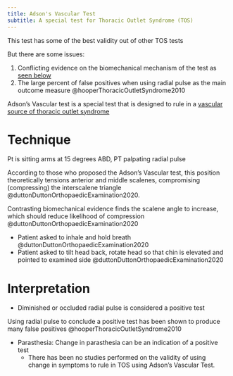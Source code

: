 ```yaml
---
title: Adson's Vascular Test
subtitle: A special test for Thoracic Outlet Syndrome (TOS)
---
```


:::{.callout-warning}

This test has some of the best validity out of other TOS tests

But there are some issues:

1. Conflicting evidence on the biomechanical mechanism of the test as [seen below](#technique)
1. The large percent of false positives when using radial pulse as the main outcome measure @hooperThoracicOutletSyndrome2010
:::

Adson's Vascular test is a special test that is designed to rule in a [vascular source of thoracic outlet syndrome]({{< var ref-thoracic-outlet.syndrome >}})


# Technique
Pt is sitting arms at 15 degrees ABD, PT palpating radial pulse 

:::{.callout-important title="Conflicting evidence"}
According to those who proposed the Adson's Vascular test, this position theoretically tensions anterior and middle scalenes, compromising (compressing) the interscalene triangle @duttonDuttonOrthopaedicExamination2020.

Contrasting biomechanical evidence finds the scalene angle to increase, which should reduce likelihood of compression @duttonDuttonOrthopaedicExamination2020
:::

- Patient asked to inhale and hold breath @duttonDuttonOrthopaedicExamination2020
- Patient asked to tilt head back, rotate head so that chin is elevated and pointed to examined side @duttonDuttonOrthopaedicExamination2020


# Interpretation


- Diminished or occluded radial pulse is considered a positive test

:::{.callout-caution}
Using radial pulse to conclude a positive test has been shown to produce many false positives @hooperThoracicOutletSyndrome2010 
:::


- Parasthesia: Change in parasthesia can be an indication of a positive test
    - There has been no studies performed on the validity of using change in symptoms to rule in TOS using Adson's Vascular Test.